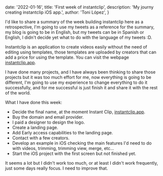 
  date: '2022-01-16',
  title: 'First week of instantclip',
  description:
    'My journy creating instantclip iOS app.',
  author: 'Toni López',
}




I'd like to share a summary of the week building instantclip here as a retrospective, I'm going to use my tweets as a reference for the summary, my blog is going to be in English, but my tweets can be in Spanish or English, I didn't decide yet what to do with the language of my tweets :D.

Instantclip is an application to create videos easily without the need of editing using templates, those templates are uploaded by creators that can add a price for using the template. You can visit the webpage [instantclip.app][1].

<Tweet id="1479063819150413828" />

I have done many projects, and I have always been thinking to share those projects but it was too much effort for me, now everything is going to be different, I'm going to use my experience to change everything to do it successfully, and for me successful is just finish it and share it with the rest of the world.

What I have done this week:

* Decide the final name, at the moment Instant Clip, [instantclip.app][1].
* Buy the domain and email provider.
* I paid a designer to design the logo.
* Create a landing page.
* Add Early access capabilities to the landing page.
* Contact with a few creators.
* Develop an example in iOS checking the main features I'd need to do with videos, trimming, trimming view, merge, etc...
* Start the iOS project with the first screen but not finished yet.


It seems a lot but I didn't work too much, or at least I didn't work frequently, just some days really focus. I need to improve that.

<Tweet id="1481979138047201282" />

[1]: https://instantclip.app
